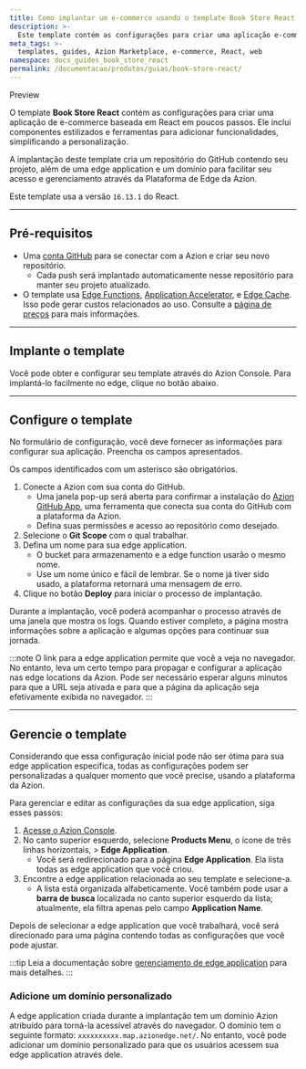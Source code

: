 ```yaml
---
title: Como implantar um e-commerce usando o template Book Store React
description: >-
  Este template contém as configurações para criar uma aplicação e-commerce baseada no framework React.
meta_tags: >-
  templates, guides, Azion Marketplace, e-commerce, React, web
namespace: docs_guides_book_store_react
permalink: /documentacao/produtos/guias/book-store-react/
---
```



<Tag severity="info" client:only="vue">
Preview
</Tag>

O template **Book Store React** contém as configurações para criar uma aplicação de e-commerce baseada em React em poucos passos. Ele inclui componentes estilizados e ferramentas para adicionar funcionalidades, simplificando a personalização.

A implantação deste template cria um repositório do GitHub contendo seu projeto, além de uma edge application e um domínio para facilitar seu acesso e gerenciamento através da Plataforma de Edge da Azion.

Este template usa a versão `16.13.1` do React.

---

## Pré-requisitos

- Uma [conta GitHub](https://github.com/signup) para se conectar com a Azion e criar seu novo repositório.
    - Cada push será implantado automaticamente nesse repositório para manter seu projeto atualizado.
- O template usa [Edge Functions](/pt-br/documentacao/produtos/build/edge-application/edge-functions/), [Application Accelerator](/pt-br/documentacao/produtos/build/edge-application/application-accelerator/), e [Edge Cache](/pt-br/documentacao/produtos/build/edge-application/edge-cache/). Isso pode gerar custos relacionados ao uso. Consulte a [página de preços](/pt-br/documentacao/produtos/precos/) para mais informações.

---

## Implante o template

Você pode obter e configurar seu template através do Azion Console. Para implantá-lo facilmente no edge, clique no botão abaixo.

<LinkButton
    label="Implantar"
    link="https://console.azion.com/create/azion-community/book-store-react"
    icon="ai ai-azion"
    icon-pos="left"
  />

---

## Configure o template

No formulário de configuração, você deve fornecer as informações para configurar sua aplicação. Preencha os campos apresentados. 

Os campos identificados com um asterisco são obrigatórios.

1. Conecte a Azion com sua conta do GitHub.
    - Uma janela pop-up será aberta para confirmar a instalação do [Azion GitHub App](/pt-br/documentacao/produtos/guias/azion-github-app/), uma ferramenta que conecta sua conta do GitHub com a plataforma da Azion.
    - Defina suas permissões e acesso ao repositório como desejado.
2. Selecione o **Git Scope** com o qual trabalhar.
3. Defina um nome para sua edge application.
    - O bucket para armazenamento e a edge function usarão o mesmo nome.
    - Use um nome único e fácil de lembrar. Se o nome já tiver sido usado, a plataforma retornará uma mensagem de erro.
4. Clique no botão **Deploy** para iniciar o processo de implantação.

Durante a implantação, você poderá acompanhar o processo através de uma janela que mostra os logs. Quando estiver completo, a página mostra informações sobre a aplicação e algumas opções para continuar sua jornada.

:::note
O link para a edge application permite que você a veja no navegador. No entanto, leva um certo tempo para propagar e configurar a aplicação nas edge locations da Azion. Pode ser necessário esperar alguns minutos para que a URL seja ativada e para que a página da aplicação seja efetivamente exibida no navegador.
:::

---

## Gerencie o template

Considerando que essa configuração inicial pode não ser ótima para sua edge application específica, todas as configurações podem ser personalizadas a qualquer momento que você precise, usando a plataforma da Azion.

Para gerenciar e editar as configurações da sua edge application, siga esses passos:

1. [Acesse o Azion Console](https://console.azion.com).
2. No canto superior esquerdo, selecione **Products Menu**, o ícone de três linhas horizontais, > **Edge Application**.
    - Você será redirecionado para a página **Edge Application**. Ela lista todas as edge application que você criou.
3. Encontre a edge application relacionada ao seu template e selecione-a.
    - A lista está organizada alfabeticamente. Você também pode usar a **barra de busca** localizada no canto superior esquerdo da lista; atualmente, ela filtra apenas pelo campo **Application Name**.

Depois de selecionar a edge application que você trabalhará, você será direcionado para uma página contendo todas as configurações que você pode ajustar.

:::tip
Leia a documentação sobre [gerenciamento de edge application](/pt-br/documentacao/produtos/build/edge-application/primeiros-passos/) para mais detalhes.
:::

### Adicione um domínio personalizado

A edge application criada durante a implantação tem um domínio Azion atribuído para torná-la acessível através do navegador. O domínio tem o seguinte formato: `xxxxxxxxxx.map.azionedge.net/`. No entanto, você pode adicionar um domínio personalizado para que os usuários acessem sua edge application através dele.


<LinkButton link="/pt-br/documentacao/produtos/guias/configurar-dominio/" label="ir para o guia de configuração de domínio" severity="secondary" /> 
